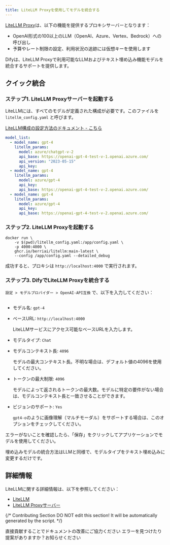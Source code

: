 ```yaml
---
title: LiteLLM Proxyを使用してモデルを統合する
---
```



[LiteLLM Proxy](https://github.com/BerriAI/litellm)は、以下の機能を提供するプロキシサーバーとなります：

- OpenAI形式の100以上のLLM（OpenAI、Azure、Vertex、Bedrock）への呼び出し
- 予算やレート制限の設定、利用状況の追跡には仮想キーを使用します

Difyは、LiteLLM Proxyで利用可能なLLMおよびテキスト埋め込み機能モデルを統合するサポートを提供します。

## クイック統合

### ステップ1. LiteLLM Proxyサーバーを起動する

LiteLLMには、すべてのモデルが定義された構成が必要です。このファイルを `litellm_config.yaml` と呼びます。

[LiteLLM構成の設定方法のドキュメント - こちら](https://docs.litellm.ai/docs/proxy/configs)

```yaml
model_list:
  - model_name: gpt-4
    litellm_params:
      model: azure/chatgpt-v-2
      api_base: https://openai-gpt-4-test-v-1.openai.azure.com/
      api_version: "2023-05-15"
      api_key: 
  - model_name: gpt-4
    litellm_params:
      model: azure/gpt-4
      api_key: 
      api_base: https://openai-gpt-4-test-v-2.openai.azure.com/
  - model_name: gpt-4
    litellm_params:
      model: azure/gpt-4
      api_key: 
      api_base: https://openai-gpt-4-test-v-2.openai.azure.com/
```

### ステップ2. LiteLLM Proxyを起動する

```shell
docker run \
    -v $(pwd)/litellm_config.yaml:/app/config.yaml \
    -p 4000:4000 \
    ghcr.io/berriai/litellm:main-latest \
    --config /app/config.yaml --detailed_debug
```

成功すると、プロキシは `http://localhost:4000` で実行されます。

### ステップ3. DifyでLiteLLM Proxyを統合する

`設定 > モデルプロバイダー > OpenAI-API互換` で、以下を入力してください：

<img
src="https://assets-docs.dify.ai/dify-enterprise-mintlify/jp/development/models-integration/c02feef6b054be16639ecd23ce10b605.png"
className="mx-auto"
alt=""
/>

- モデル名: `gpt-4`
- ベースURL: `http://localhost:4000`

    LiteLLMサービスにアクセス可能なベースURLを入力します。
- モデルタイプ: `Chat`
- モデルコンテキスト長: `4096`

    モデルの最大コンテキスト長。不明な場合は、デフォルト値の4096を使用してください。
- トークンの最大制限: `4096`

    モデルによって返されるトークンの最大数。モデルに特定の要件がない場合は、モデルコンテキスト長と一致させることができます。
- ビジョンのサポート: `Yes`

    `gpt4-o`のように画像理解（マルチモーダル）をサポートする場合は、このオプションをチェックしてください。

エラーがないことを確認したら、「保存」をクリックしてアプリケーションでモデルを使用してください。

埋め込みモデルの統合方法はLLMと同様で、モデルタイプをテキスト埋め込みに変更するだけです。

## 詳細情報

LiteLLMに関する詳細情報は、以下を参照してください：

- [LiteLLM](https://github.com/BerriAI/litellm)
- [LiteLLM Proxyサーバー](https://docs.litellm.ai/docs/simple_proxy)

{/*
Contributing Section
DO NOT edit this section!
It will be automatically generated by the script.
*/}

<CardGroup cols="2">
    <Card
        title="このページを編集する"
        icon="pen-to-square"
        href="https://github.com/langgenius/dify-docs/edit/main/ja-jp/development/models-integration/litellm.mdx"
    >
        直接貢献することでドキュメントの改善にご協力ください
    </Card>
    <Card
        title="問題を報告する"
        icon="github"
        href="https://github.com/langgenius/dify-docs/issues/new?title=ドキュメントの問題%3A%20&body=%23%23%20問題の説明%0A%3C%21--%20発見した問題について簡単に説明してください%20--%3E%0A%0A%23%23%20ページリンク%0Ahttps%3A%2F%2Fgithub.com%2Flanggenius%2Fdify-docs%2Fblob%2Fmain%2Fja-jp/development/models-integration%2Flitellm.mdx%0A%0A%23%23%20提案される変更%0A%3C%21--%20特定の変更案がある場合は、ここで説明してください%20--%3E%0A%0A%3C%21--%20ドキュメントの品質向上にご協力いただきありがとうございます！%20--%3E"
    >
        エラーを見つけたり提案がありますか？お知らせください
    </Card>
</CardGroup>
